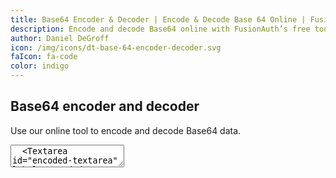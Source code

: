 ```yaml
---
title: Base64 Encoder & Decoder | Encode & Decode Base 64 Online | FusionAuth
description: Encode and decode Base64 online with FusionAuth’s free tool. Convert text to Base64 or decode Base64-encoded data for secure encoding and transmission.
author: Daniel DeGroff
icon: /img/icons/dt-base-64-encoder-decoder.svg
faIcon: fa-code
color: indigo
---
```


## Base64 encoder and decoder

Use our online tool to encode and decode Base64 data.

<form id="url-encoder-form" className="gap-y-6 grid grid-cols-1 mt-8">
  <Toggle id="url_safe" label="URL safe" name="url_safe" required={false}/>
  <Toggle id="without_padding" label="Without padding" name="without_padding" required={false}/>
  <Textarea id="decoded-textarea" label="Decoded text" name="decoded-textarea" required={false} instructions="Type or paste a text into the text area above and the text will be base64 <strong>Encoded</strong> as you type"/>
  <Textarea id="encoded-textarea" label="Encoded text" name="encoded-textarea" required={false} instructions="Type or paste base64 encoded text into the text area above and the text will be base64 <strong>Decoded</strong> as you type"/>
</form>

## What Is Base64 encoding?

[Base64 encoding](https://en.wikipedia.org/wiki/Base64) is a popular method used to encode binary data, particularly when this data needs to be stored or transferred over media designed to manage text. Its primary function is to ensure that the encoded data remains intact, without modification during transport. It's a method often seen in numerous applications, including email via MIME and storing complex data in XML or JSON.

Base64 is a term for a group of similar encoding schemes that encode binary data by treating it numerically and translating it into a base-64 representation. The term "Base64" originates from a specific MIME-content transfer encoding.

## How does Base64 work?

The Base64 encoding process involves the conversion of binary data into a set of 64 different characters - `A-Z`, `a-z`, `0-9`, `+`, and `/` are the standard set. These characters represent the data in an ASCII string format, making it safer for transport over systems designed for text. For example, in the Base64 scheme, the word `Man` is encoded as `TWFu`. The letters `M`, `a`, and `n` are stored as the bytes `77`, `97`, `110`, which are equivalent to binary representations `01001101`, `01100001`, and `01101110`. These three bytes are joined in a 24-bit buffer producing a binary sequence. Groups of 6 bits are converted into 4 numbers (24 = 4 * 6 bits), which are then converted into their corresponding Base64 values.

## Base64 and Java

In Java, Base64 encoding is commonly used when there is a need to encode binary data, particularly when that data needs to be stored and transferred over media designed to deal with text. This ensures that the data remains intact without modification during transport. Here's how it relates to Java:

* **Java Library Support:** Java 8 and onwards provide support for Base64 encoding and decoding through the `java.util.Base64` class. This class provides three different encoders and decoders: `basic`, `URL-safe`, and `MIME` type.
* **Encoding Data:** The `Base64.getEncoder()` method returns a `Base64.Encoder` that can be used to encode byte data or strings into a Base64 string.
* **Decoding Data:** The `Base64.getDecoder()` method returns a `Base64.Decoder` that can be used to decode Base64 strings back into byte data.
* **Handling Binary Data:** If you're working with binary data in Java, such as reading a binary file, or storing binary data in a database, you often need to encode the data in order to safely transmit and store it. Base64 is a common encoding method for this purpose.
* **Web and Networking Applications:** Base64 data is often used in web and networking applications in Java, such as when dealing with HTTP headers, URL parameters, and HTML form data, where binary data needs to be safely transmitted.
* **Security and Encryption:** In security-sensitive applications, Base64 is used to encode keys, certificates, and other security credentials. For example, a common use is encoding the public and private keys in public key cryptography.

## Base64 and OAuth

Base64 encoding is often used in the [OAuth 2.0 authorization](/articles/oauth/modern-guide-to-oauth) framework, specifically in the process of issuing and handling tokens. Here are the key ways it is used:

* **JWT (JSON Web Tokens):** In OAuth 2.0, [JWTs](/articles/tokens/jwt-components-explained) are often used as access tokens. A JWT is a compact, URL-safe means of representing claims to be transferred between two parties. The claims in a JWT are encoded as a JSON object. This JSON object is then used as the source of bytes when using JSON Web Signature (JWS) to ensure the JSON is not modified. It is also used as the plaintext source when using JSON Web Encryption (JWE) to protect the contents of the JSON object. Enabling the claims to be digitally signed or integrity protected with a Message Authentication Code (MAC) and/or encrypted ensures that the token cannot be modified or read by unauthorized parties. The JWT token is made up of three parts: Header, Payload, and Signature. Each of these parts is Base64 encoded.
* **Basic Authentication:** In some flows of OAuth 2.0, such as the client credentials flow, the client ID and secret are concatenated with a colon (`:`) and then Base64 encoded. This encoded string is then sent in the Authorization header for basic authentication, as defined by the HTTP specification.
* **Encoding Binary Data:** In the context of OAuth and tokens, sometimes there is a need to send binary data. For example, a certificate or a document. Base64 is used to encode this binary data into text so it can be transmitted without loss or modification of the data.

By using Base64 encoding, OAuth 2.0 can safely transmit data across networks and systems that are designed to handle text, ensuring the integrity of the data and making it suitable for use in URLs, headers, and other HTTP components.Security & privacy

Base64 encoding is an essential tool in data management, particularly when dealing with systems designed to handle text. Understanding how it works and how to use it can greatly assist in tasks like email communication, data storage, and handling complex data in XML or JSON formats.

<link rel="stylesheet" href="/css/codemirror-5.17.0.css"/>
<link rel="stylesheet" href="/css/codemirror-lint-5.17.0.css"/>
<script type="text/javascript" src="/js/codemirror-min-5.17.0.js" defer></script>
<script type="text/javascript" src="/js/Base64EncoderDecoder-0.1.0.js" defer></script>

